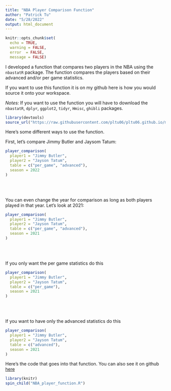```yaml
---
title: "NBA Player Comparison Function"
author: "Patrick Tu"
date: "5/28/2022"
output: html_document
---
```


```r
knitr::opts_chunk$set(
  echo = TRUE,
  warning = FALSE,
  error  = FALSE,
  message = FALSE)
```

I developed a function that compares two players in the NBA using the `nbastatR` package. The function compares the players based on their advanced and/or per game statistics.

If you want to use this function it is on my github here is how you would source it onto your workspace.

*Notes:* If you want to use the function you will have to download the `nbastatR`, `dplyr`, `ggplot2`, `tidyr`, `Hmisc`, `ghibli` packages.

```r
library(devtools)
source_url("https://raw.githubusercontent.com/pltu06/pltu06.github.io/main/NBA_player_function.R")
```

Here's some different ways to use the function.

First, let's compare Jimmy Butler and Jaysom Tatum:

```r
player_comparison(
  player1 = "Jimmy Butler",
  player2 = "Jayson Tatum", 
  table = c("per_game", "advanced"),
  season = 2022
)
```

<br >
<br >

You can even change the year for comparison as long as both players played in that year. Let's look at 2021:

```r
player_comparison(
  player1 = "Jimmy Butler",
  player2 = "Jayson Tatum", 
  table = c("per_game", "advanced"),
  season = 2021
)
```

<br>
<br>

If you only want the per game statistics do this

```r
player_comparison(
  player1 = "Jimmy Butler",
  player2 = "Jayson Tatum", 
  table = c("per_game"),
  season = 2021
)
```
<br>
<br>

If you want to have only the advanced statistics do this

```r
player_comparison(
  player1 = "Jimmy Butler",
  player2 = "Jayson Tatum", 
  table = c("advanced"),
  season = 2021
)
```

Here's the code that goes into that function. You can also see it on github [here](https://github.com/pltu06/pltu06.github.io/blob/main/NBA_player_function.R)

```r
library(knitr)
spin_child("NBA_player_function.R")
```
<br>